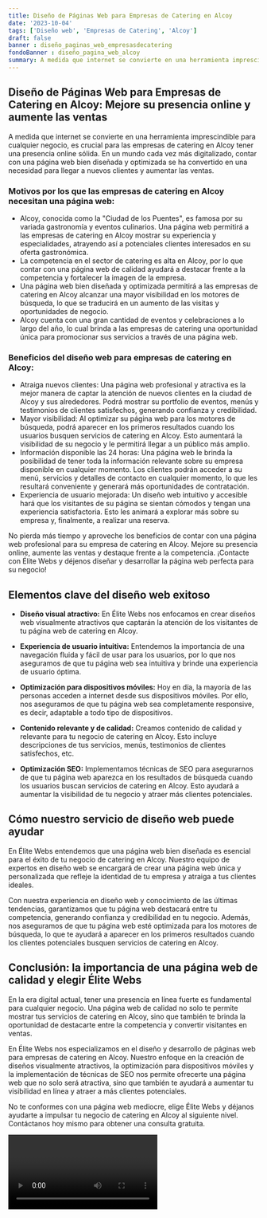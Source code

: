 ```yaml
---
title: Diseño de Páginas Web para Empresas de Catering en Alcoy
date: '2023-10-04'
tags: ['Diseño web', 'Empresas de Catering', 'Alcoy']
draft: false
banner : diseño_paginas_web_empresasdecatering
fondoBanner : diseño_pagina_web_alcoy
summary: A medida que internet se convierte en una herramienta imprescindible para cualquier negocio, es crucial para las empresas de catering en Alcoy tener una presencia online sólida. En un mundo cada vez más digitalizado, contar con una página web bien diseñada y optimizada se ha convertido en una necesidad para llegar a nuevos clientes y aumentar las ventas.
---
```


## Diseño de Páginas Web para Empresas de Catering en Alcoy: Mejore su presencia online y aumente las ventas

A medida que internet se convierte en una herramienta imprescindible para cualquier negocio, es crucial para las empresas de catering en Alcoy tener una presencia online sólida. En un mundo cada vez más digitalizado, contar con una página web bien diseñada y optimizada se ha convertido en una necesidad para llegar a nuevos clientes y aumentar las ventas.

### Motivos por los que las empresas de catering en Alcoy necesitan una página web:

- Alcoy, conocida como la "Ciudad de los Puentes", es famosa por su variada gastronomía y eventos culinarios. Una página web permitirá a las empresas de catering en Alcoy mostrar su experiencia y especialidades, atrayendo así a potenciales clientes interesados en su oferta gastronómica.
- La competencia en el sector de catering es alta en Alcoy, por lo que contar con una página web de calidad ayudará a destacar frente a la competencia y fortalecer la imagen de la empresa.
- Una página web bien diseñada y optimizada permitirá a las empresas de catering en Alcoy alcanzar una mayor visibilidad en los motores de búsqueda, lo que se traducirá en un aumento de las visitas y oportunidades de negocio.
- Alcoy cuenta con una gran cantidad de eventos y celebraciones a lo largo del año, lo cual brinda a las empresas de catering una oportunidad única para promocionar sus servicios a través de una página web.

### Beneficios del diseño web para empresas de catering en Alcoy:

- Atraiga nuevos clientes: Una página web profesional y atractiva es la mejor manera de captar la atención de nuevos clientes en la ciudad de Alcoy y sus alrededores. Podrá mostrar su portfolio de eventos, menús y testimonios de clientes satisfechos, generando confianza y credibilidad.
- Mayor visibilidad: Al optimizar su página web para los motores de búsqueda, podrá aparecer en los primeros resultados cuando los usuarios busquen servicios de catering en Alcoy. Esto aumentará la visibilidad de su negocio y le permitirá llegar a un público más amplio.
- Información disponible las 24 horas: Una página web le brinda la posibilidad de tener toda la información relevante sobre su empresa disponible en cualquier momento. Los clientes podrán acceder a su menú, servicios y detalles de contacto en cualquier momento, lo que les resultará conveniente y generará más oportunidades de contratación.
- Experiencia de usuario mejorada: Un diseño web intuitivo y accesible hará que los visitantes de su página se sientan cómodos y tengan una experiencia satisfactoria. Esto les animará a explorar más sobre su empresa y, finalmente, a realizar una reserva.

No pierda más tiempo y aproveche los beneficios de contar con una página web profesional para su empresa de catering en Alcoy. Mejore su presencia online, aumente las ventas y destaque frente a la competencia. ¡Contacte con Élite Webs y déjenos diseñar y desarrollar la página web perfecta para su negocio!

<GifSeo />

<Cta />

## Elementos clave del diseño web exitoso

- **Diseño visual atractivo:** En Élite Webs nos enfocamos en crear diseños web visualmente atractivos que captarán la atención de los visitantes de tu página web de catering en Alcoy.

- **Experiencia de usuario intuitiva:** Entendemos la importancia de una navegación fluida y fácil de usar para los usuarios, por lo que nos aseguramos de que tu página web sea intuitiva y brinde una experiencia de usuario óptima.

- **Optimización para dispositivos móviles:** Hoy en día, la mayoría de las personas acceden a internet desde sus dispositivos móviles. Por ello, nos aseguramos de que tu página web sea completamente responsive, es decir, adaptable a todo tipo de dispositivos.

- **Contenido relevante y de calidad:** Creamos contenido de calidad y relevante para tu negocio de catering en Alcoy. Esto incluye descripciones de tus servicios, menús, testimonios de clientes satisfechos, etc.

- **Optimización SEO:** Implementamos técnicas de SEO para asegurarnos de que tu página web aparezca en los resultados de búsqueda cuando los usuarios buscan servicios de catering en Alcoy. Esto ayudará a aumentar la visibilidad de tu negocio y atraer más clientes potenciales.

## Cómo nuestro servicio de diseño web puede ayudar

En Élite Webs entendemos que una página web bien diseñada es esencial para el éxito de tu negocio de catering en Alcoy. Nuestro equipo de expertos en diseño web se encargará de crear una página web única y personalizada que refleje la identidad de tu empresa y atraiga a tus clientes ideales.

Con nuestra experiencia en diseño web y conocimiento de las últimas tendencias, garantizamos que tu página web destacará entre tu competencia, generando confianza y credibilidad en tu negocio. Además, nos aseguramos de que tu página web esté optimizada para los motores de búsqueda, lo que te ayudará a aparecer en los primeros resultados cuando los clientes potenciales busquen servicios de catering en Alcoy.

## Conclusión: la importancia de una página web de calidad y elegir Élite Webs

En la era digital actual, tener una presencia en línea fuerte es fundamental para cualquier negocio. Una página web de calidad no solo te permite mostrar tus servicios de catering en Alcoy, sino que también te brinda la oportunidad de destacarte entre la competencia y convertir visitantes en ventas.

En Élite Webs nos especializamos en el diseño y desarrollo de páginas web para empresas de catering en Alcoy. Nuestro enfoque en la creación de diseños visualmente atractivos, la optimización para dispositivos móviles y la implementación de técnicas de SEO nos permite ofrecerte una página web que no solo será atractiva, sino que también te ayudará a aumentar tu visibilidad en línea y atraer a más clientes potenciales.

No te conformes con una página web mediocre, elige Élite Webs y déjanos ayudarte a impulsar tu negocio de catering en Alcoy al siguiente nivel. Contáctanos hoy mismo para obtener una consulta gratuita.

<Video />

<CtaBot job='Empresas de Catering' city='Alcoy'/>

<Gmaps query='Alcoy+españa+maps' />